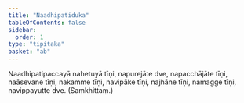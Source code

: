 ```yaml
---
title: "Naadhipatiduka"
tableOfContents: false
sidebar:
  order: 1
type: "tipitaka"
basket: "ab"
---
```



<DynamicBreadcrumb />

<Division number="18">

<Paragraph number="1838">
Naadhipatipaccayā nahetuyā tīṇi, napurejāte dve, napacchājāte tīṇi, naāsevane tīṇi, nakamme tīṇi, navipāke tīṇi, najhāne tīṇi, namagge tīṇi, navippayutte dve. (Saṃkhittaṃ.)
</Paragraph>
</Division>